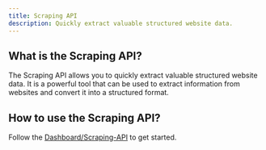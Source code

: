 ---
title: Scraping API
description: Quickly extract valuable structured website data.
---

## What is the Scraping API?

The Scraping API allows you to quickly extract valuable structured website data. It is a powerful tool that can be used to extract information from websites and convert it into a structured format.

## How to use the Scraping API?

Follow the [Dashboard/Scraping-API](/dashboard/scrape) to get started.
